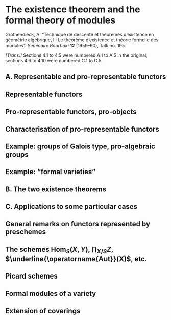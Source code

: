 # The existence theorem and the formal theory of modules {#FGA-3.II}

\providecommand{\scr}[1]{{\mathscr{#1}}}
\renewcommand{\cal}[1]{{\mathcal{#1}}}
\renewcommand{\frak}[1]{{\mathfrak{#1}}}
\renewcommand{\geq}{\geqslant}
\renewcommand{\leq}{\leqslant}

<!-- Shortcuts -->

\providecommand{\kres}{\mathfrak{K}}
\providecommand{\simto}{\xrightarrow{\raisebox{-0.7ex}[0ex][0ex]{$\sim$}}}
\providecommand{\simfrom}{\xleftarrow{\raisebox{-0.7ex}[0ex][0ex]{$\sim$}}}
\providecommand{\Set}{\mathtt{Set}}

\providecommand{\id}{\operatorname{id}}
\providecommand{\Hom}{\operatorname{Hom}}
\providecommand{\shHom}{\underline{\Hom}}
\providecommand{\Aut}{\operatorname{Aut}}
\providecommand{\shAut}{\underline{\Aut}}
\providecommand{\HH}{\operatorname{H}}
\providecommand{\RR}{\operatorname{R}}
\providecommand{\GL}{\operatorname{GL}}
\providecommand{\Ga}{\operatorname{G_a}}
\providecommand{\Gm}{\operatorname{G_m}}
\providecommand{\SL}{\operatorname{SL}}
\providecommand{\Sp}{\operatorname{Sp}}
\providecommand{\Spec}{\operatorname{Spec}}
\providecommand{\Pro}{\operatorname{Pro}}
\providecommand{\Ext}{\operatorname{Ext}}

<!-- Content -->

::: {.original-citation}
Grothendieck, A.
"Technique de descente et théorèmes d'existence en géométrie algébrique, II: Le théorème d'existence et théorie formelle des modules".
_Séminaire Bourbaki_ **12** (1959--60), Talk no. 195.
:::

_[Trans.]_
Sections 4.1 to 4.5 were numbered A.1 to A.5 in the original;
sections 4.6 to 4.10 were numbered C.1 to C.5.

## **A.** Representable and pro-representable functors {-}


## Representable functors {#FGA-3-II-section-A.1}

<!-- Let $\cal{C}$ be a category.
\oldpage{195-01}
For all $X\in\cal{C}$, let $h_X$ be the contravariant functor from $\cal{C}$ to the category $\Set$ of sets given by
\[
  \begin{aligned}
    h_X\colon \cal{C} &\to \Set
  \\Y&\mapsto \Hom(Y,X).
  \end{aligned}
\]
If we have a morphism $X\to X'$ in $\cal{C}$, then this evidently induces a morphism $h_X\to h_{X'}$ of functors;
$h_X$ is a covariant functor in $X$, i.e. we have defined a _canonical covariant functor_
\[
  h\colon \cal{C} \to \Hom(\cal{C}^o,\Set)
\]
from $\cal{C}$ to the category of covariant functors from the dual $\cal{C}^o$ of $\cal{C}$ to the category of sets.
We then recall:

\begin{itenv}{Proposition 1}
\label{A.1-proposition1}
  This functor $h$ is _faithfully flat_;
  in other words, for every pair $X,X'$ of objects of $\cal{C}$, the natural map
  \[
    \Hom(X,X') \to \Hom(h_X,h_{X'})
  \]
  is _bijective_.
\end{itenv}

In particular, if a functor $F\in\Hom(\cal{C}^o,\Set)$ is isomorphic to a functor of the form $h_X$, then _$X$ is determined up to unique isomorphism_.
We then say that the functor $F$ is _representable_.
The above proposition then implies that the canonical functor $h$ defines an _equivalence_ between the category $\cal{C}$ and the full subcategory of $\Hom(\cal{C}^o,\Set)$ consisting of representable functors.
This fact is the basis of _the idea of a "solution of a universal problem"_, with such a problem always consisting of examining if a given (contravariant, as here, or covariant, in the dual case) functor from $\cal{C}$ to $\Set$ is representable.
\oldpage{195-02}
Note further that, even by the definition of products in a category [@3-II-1], the functor $h\colon X\mapsto h_X$ commutes with products whenever they exist (and, more generally, with finite or infinite projective limits, and, in particular, with fibred products, taking "kernels" [@3-II-2], etc., whenever such things exist): we have an isomorphism of functors
\[
  h_{X\times X'} \simto h_X\times h_{X'}
\]
whenever $X\times X'$ exists, i.e. we have functorial (in $Y$) bijections
\[
  h_{X\times X'} \simto h_X(Y)\times h_{X'}(Y).
\]
In particular, the data of a morphism
\[
  X\times X' \to X''
\]
in $\cal{C}$ (i.e. of a "_composition law_" in $\cal{C}$ between $X$, $X'$, and $X''$) is equivalent to the data of a morphism $h_{X\times X'}=h_X\times h_{X'}\to h_{X''}$, i.e. to the data, for all $Y\in\cal{C}$, of a composition law of _sets_
\[
  h_X(Y)\times h_{X'}(Y) \to h_{X''}(Y)
\]
such that, for every morphism $Y\to Y'$ in $\cal{C}$, the system of set maps
\[
  h_{X^{(i)}}(Y) \to h_{X^{(i)}}(Y')
  \qquad\mbox{(for $i=0,1,2$)}
\]
is a morphism for the two composition laws, with respect to $Y$ and $Y'$.
In this way, we see that the idea of a "$\cal{C}-group$" structure, or a "$\cal{C}$-ring" structure, etc. on an object $X$ of $\cal{C}$ can be expressed in the most manageable way (in theory as much as in practice) by saying that, for every $Y\in\cal{C}$, we have a group law (resp. ring law, etc.) in the usual sense on the set $h_X(Y)$, with the maps $h_X(Y)\to h_X(Y')$ corresponding to morphisms $Y\to Y'$ that should be group homomorphisms (resp. ring homomorphisms, etc.).
This is the most intuitive and manageable way of defining, for example, the various classical groups $\Ga$, $\Gm$, $\GL(n)$, etc. on a prescheme $S$ over an arbitrary base, and of writing the classical relations between these groups, or of placing a "vector bundle" structure on the affine scheme $V(\scr{F})$ over $S$ defined by a quasi-coherent sheaf $\scr{F}$, and of defining and studying the many associated flag varieties (Grassmannians, projective bundles), etc.;
\emph{the general yoga is purely and simply identifying, using the canonical functor $h$, the objects of $\cal{C}$ with particular contravariant functors (namely, representable functors)}
\oldpage{195-03}
\emph{from $\cal{C}$ to the category of sets.}

The usual procedure of reversing the arrows that is necessary, for example, in the case of affine schemes in order to pass from the geometric language to the language of commutative algebra, leads us to dualise the above considerations, and, in particular, to also introduce \emph{covariant representable functors $\cal{C}\to\Set$}, i.e. those of the form $Y\mapsto\Hom(X,Y)=h'_X(Y)$. -->


## Pro-representable functors, pro-objects {#FGA-3-II-section-A.2}

<!-- Let $\cal{X}=(X_i)_{i\in I}$ be a projective system of objects of $\cal{C}$;
there is a corresponding covariant functor
\[
  h'_{\cal{X}} = \varinjlim_i h'_{X_i}
\]
which can be written more explicitly as
\[
  h'_{\cal{X}}(Y) = \varinjlim_i h'_{X_i}(Y) = \varinjlim_i\Hom(X_i,Y)
\]
which is a functor from $\cal{C}$ to $\Set$.
A functor from $\cal{C}$ to $\Set$ that is isomorphic to a functor of this type _with $I$ filtered_ is said to be _pro-representable_.
By \hyperref[A.1]{the previous section}, these are exactly the functors that are isomorphic to _filtered inductive limits of representable functors_.
Let $\cal{X}'=(X_j)_{j\in J}$ be another filtered projective system in $\cal{C}$ (indexed by another filtered pre-ordered set of indices $J$).
Then we can easily show that we have a canonical bijection
\[
  \Hom(h_{\cal{X}'},h_{\cal{X}}) = \varprojlim_j\varinjlim_i\Hom(X_i,X'_j)
\]
(generalising \hyperref[A.1-proposition1]{Proposition 1, (A.1)}).
This leads to introducing the \emph{category $\Pro(\cal{C})$ of pro-objects of $\cal{C}$}, whose objects are projective systems of objects of $\cal{C}$ (indexed by arbitrary filtered pre-ordered sets of indices), and whose morphisms between objects $\cal{X}=(X_i)_{i\in I}$ and $\cal{X}'=(X_j)_{j\in J}$ are given by
\[
  \Pro\Hom(\cal{X},\cal{X}') = \varprojlim_j\varinjlim_i\Hom(X_i,X'_j),
\]
with the composition of pro-homomorphisms being evident.
By the very construction itself, $\cal{X}\mapsto h'_{\cal{X}}$ can be considered as a contravariant functor in $\cal{X}$, establishing an \emph{equivalence between the dual category of the category $\Pro(\cal{C})$ of pro-objects of $\cal{C}$ and the category of pro-representable covariant functors from $\cal{C}$ to $\Set$}.
Of course, an object $X$ of $\cal{C}$ canonically defines a pro-object, denoted
\oldpage{195-04}
again by $X$, so that \emph{$\cal{C}$ is equivalent to a full subcategory of $\Pro(\cal{C})$}.
Then, if $\cal{X}=(X_i)_{i\in I}$ is an arbitrary pro-object of $\cal{C}$, then (with the above identification) we have that
\[
  \cal{X} = \varprojlim_i X_i
\]
with the projective limit being \emph{taken in $\Pro(\cal{C})$} (since $h_{\cal{X}}=\varinjlim_i h_{X_i}$).

We draw attention to the fact that, even if the projective limit of the $X_i$ \emph{exists in $\cal{C}$}, it will generally _not_ be isomorphic to the projective limit $\cal{X}$ in $\Pro(\cal{C})$, as is already evident in the case where $\cal{C}$ is the category of sets.
We note that, by the definition itself, $\varprojlim{}_{\cal{C}}X_i=L$ is defined by the condition that the functor
\[
  \varprojlim_i\Hom_{\cal{C}}(Y,X_i)=\Hom_{\Pro(\cal{C})}(Y,\cal{X})
\]
in $Y\in\cal{C}$ and with values in $\Set$ be representable via $\cal{L}$, i.e. that it be isomorphic to $\Hom_{\cal{C}}(Y,\cal{L})$;
then \emph{$\lim{}_{\cal{C}}X_i$ is already defined in terms of the \emph{pro-object} $\cal{X}$}, and, in a precise way, depends functorially on the pro-object $\cal{X}$ whenever it is defined;
there is therefore no problem with denoting it by $\lim{}_{\cal{C}}(\cal{X})$.
If projective limits in $\cal{C}$ always exist, then $\lim{}_{\cal{C}}(\cal{X})$ is a functor from $\Pro(\cal{C})$ to $\cal{C}$, and there is a canonical homomorphism of functors $\lim_\cal{C}(\cal{X})\to\cal{X}$.
Since every (covariant, say, for simplicity) functor
\[
  F\colon \cal{C} \to \cal{C}'
\]
can be extended in an obvious way to a functor
\[
  \Pro(F)\colon \Pro(\cal{C}) \to \Pro(\cal{C}'),
\]
it follows that, if projective limits always exist in $\cal{C}'$, then $F$ also canonically defines a composite functor
\[
  \overline{F} = \varprojlim{}_{\cal{C}'}\colon \Pro(\cal{C}) \to \cal{C}'
\]
sending $\cal{X}=(X_i)_{i\in I}$ to $\varprojlim{}_{\cal{C}'}F(X_i)$.

A pro-object $\cal{X}$ is said to be a _strict pro-object_ if it is isomorphic to a pro-object $(X_i)_{i\in I}$, where the transition morphisms $X_i\to X_j$ are _epimorphisms_;
a functor defined by such an object is said to be _strictly pro-representable_.
We can thus further demand that $I$ be a filtered _ordered_ set, and that every epimorphism
\oldpage{195-05}
$X_i\to X'$ be equivalent to an epimorphism $X_i\to X_j$ for some suitable $j\in I$ (uniquely determined by this condition).
Under these conditions, the projective system $(X_i)_{i\in I}$ is determined _up to unique isomorphism_ (in the usual sense of isomorphisms of projective systems).
It thus follows that \emph{the projective limit of a projective system $\cal{X}^{(\alpha)}$ of strict pro-objects always exists in $\Pro(\cal{C})$}, and that, with the above notation of $F$ and $\overline{F}$, we have that
\[
  \overline{F}\varprojlim_\alpha\cal{X}^{(\alpha)} = \varprojlim_\alpha{}_{\cal{C}'}F(X^{(\alpha)}).
\]
In particular, if every pro-object of $\cal{C}$ is strict (cf. the \hyperref[A.1]{previous section}), then the extended functor $\overline{F}$ commutes with projective limits. -->


## Characterisation of pro-representable functors {#FGA-3-II-section-A.3}

<!-- Let $\cal{C}$ and $\cal{C}'$ be categories in which all finite projective limits (i.e. limits over finite, not necessarily filtered, pre-ordered sets) exist, or, equivalently, in which finite products and finite fibred products exist (which implies, in particular, the exists of a "right-unit object" $e$ such that $\Hom(X,e)$ consists of only on element for all $X$).
Let $F$ be a covariant functor from $\cal{C}$ to $\cal{C}'$.
Then the following conditions are equivalent:
\begin{enumerate}[(i)]
  \item $F$ commutes with finite projective limits;
  \item $F$ commutes with finite products and with finite fibred products;
  \item $F$ commutes with finite products, and, for every exact diagram
    \[
      X\to X'\rightrightarrows X''
    \]
    in $\cal{C}$ (cf. [@3-II-3, A, Definition 2.1]), the image of the diagram under $F$
    \[
      F(X)\to F(X')\rightrightarrows F(X'')
    \]
    is exact.
\end{enumerate}
We then say that $F$ is _left exact_.

In what follows, we assume that finite projective limits always exist in $\cal{C}$.
It is then immediate from the definitions that a representable functor is left exact, and, by taking the limit, that _a pro-representable functor is left exact_.

To obtain a converse, let
\[
  F\colon \cal{C} \to \Set
\]
be a covariant functor, and let $X\in\cal{C}$ and $\xi\in F(X)$.
We say that $\xi$ (or the pair
\oldpage{195-06}
$(X,\xi)$) is _minimal_ if, for all $X'\in\cal{C}$ and all $\xi'\in F(X')$, and for every strict monomorphism (cf. [@3-II-3, A, §2]) $u\colon X'\to X$ such that $\xi=F(u)(\xi')$, $u$ is an isomorphism.
We also say that a pair $(X,\xi)$ _dominates_ $(X'',\xi'')$ (where $xi\in F(X)$ and $\xi''\in F(X'')$) if there exists a morphism $v\colon X\to X''$ such that $\xi''=F(v)(\xi)$;
_if $\xi$ is minimal, and if $F$ is left exact, then this morphism $v$ is unique_;
_if $\xi''$ is minimal, then $v$ is surjective_.
From this we easily deduce the following proposition:

\begin{itenv}{Proposition 3.1}
\label{A.3-proposition1}
  For $F$ to be strictly pro-representable, it is necessary and sufficient for it to satisfy the following two conditions:
  \begin{enumerate}[(i)]
    \item $F$ is left exact; and
    \item every pair $(X,\xi)$, with $\xi\in F(X)$, is dominated by some _minimal_ pair.
  \end{enumerate}
\end{itenv}

This second condition is trivial if every object of $\cal{C}$ is Artinian (by taking a sub-object $X'$ of $X$ that is minimal amongst those for which there exists some $\xi'\in F(X')$ such that $\xi$ is the image of $\xi'$).
Whence:

\begin{itenv}{Corollary}
  Let $\cal{C}$ be a category whose objects are all Artinian and in which all finite projective limits exist.
  Then the pro-representable functors from $\cal{C}$ to $\Set$ are exactly the left exact functors, and they are in fact strictly pro-representable.
\end{itenv}

This last fact also implies that \emph{every pro-object of $\cal{C}$ is then strict}. -->


## Example: groups of Galois type, pro-algebraic groups {#FGA-3-II-section-A.4}

<!-- If $\cal{C}$ is the category of ordinary finite groups, then $\Pro(\cal{C})$ is equivalent to the category of totally disconnected compact topological^[_[Trans.]_ Here the word "Hausdorff" is implicit.] groups.
It is groups of this type, and their generalisations, obtained by replacing ordinary finite groups with schemes of finite groups over a given base prescheme (for example, finite algebraic groups over a field $k$), that serve as fundamental groups, homotopy groups, and absolute and relative homology groups for preschemes.
In all these examples, the corollary to \hyperref[A.3-proposition1]{Proposition 3.1} applies, and it is indeed by the associated functor that the $\pi_1$ should be defined [@3-II-2].
It is the same if we start with the category of algebraic or quasi-algebraic groups over a field (or, more generally, over a Noetherian prescheme): we recover the "_pro-algebraic groups_" of Serre [@3-II-4]. -->


## Example: "formal varieties" {#FGA-3-II-section-A.5}

<!-- Let $\Lambda$ be a Noetherian ring, $\cal{C}$ the category of $\Lambda$-algebras that are Artinian modules of finite type over $\Lambda$ (or, more concisely,
\oldpage{195-07}
_Artinian $\Lambda$-algebras_).
The conditions of the corollary to \hyperref[A.3-proposition1]{Proposition 3.1} are then satisfied.
Here, the category $\Pro(\cal{C})$ is equivalent to the category of _topological algebras_ $O$ over $\Lambda$ that are isomorphic to topological projective limits
\[
  O = \varprojlim O_i
\]
of algebras $O_i\in\cal{C}$, i.e. those whose topology is _linear_, _separated_, and _complete_, and such that, for every open ideal $\frak{J}_i$ of $O$, the algebra $O/\frak{J}_i$ is an _Artinian_ algebra over $\Lambda$.
The functor $\cal{C}\to\Set$ associated to such an algebra is exactly
\[
  \begin{aligned}
    F(A)
    &= h'_{O}(A)
  \\&= \{\mbox{_continuous_ homomorphisms of topological $\Lambda$-algebras $O\to A$}\}
  \\&= \varinjlim_i \Hom_{\mbox{$\Lambda$-algebras}}(O_i,A).
  \end{aligned}
\]
Note also that the category $\cal{C}$ is essentially the product of analogous categories, corresponding to the local rings that are the completions of the $\Lambda_{\frak{m}}$ for the maximal ideals $\frak{m}$ of $\Lambda$;
we can thus, if so desired, restrict to the case where $A$ is such a complete local ring.
In any case, $O$ decomposes canonically as the topological product of its _local components_, which correspond to the "points" of the _formal scheme_ [@3-II-2] defined by $O$.
Such a point is defined by an object $\xi$ of some $F(K)$, where $K\in\cal{C}$ is a _field_ (for example, the residue field of the local component in question), and where two pairs $(\xi,K)$ and $(\xi',K')$ define the same point if and only if they are both dominated by the same $(\xi'',K'')$, or if they both dominate the same $(\xi''',K''')$.
(If the $\Lambda/\frak{m}$ are algebraically closed, then it suffices to take the set given by the sum of the $F(\Lambda/\frak{m})$).

It is important to give conditions that ensure that the local component $O_\xi$ of $O$ corresponding to some $\xi\in F(K)$ be a _Noetherian_ ring.
If $\Lambda$ is a complete local ring (Noetherian, we recall), then it is equivalent to say that $O_\xi$ is isomorphic to a _quotient ring of a formal series ring $\Lambda[[t_1,\ldots,t_n]]$_.
To give such a criteria, we introduce (for every ring $A$) the $A$-algebra $I_A$ of "dual numbers" of $A$, defined by
\[
  I_A = A[t]/t^2A[t].
\]
Let $\varepsilon\colon I_A\to A$ be the augmentation homomorphism, which defines (if $A\in\cal{C}$) a map
\[
  F(\varepsilon)\colon F(I_A) \to F(A).
\]
\oldpage{195-08}
Using the fact that $F$ is left exact, we intrinsically define the structure of an $A$-module on the subset
\[
  F(I_A,\xi) = F(\xi)^{-1}(\xi) \subset F(I_A)
\]
consisting of the $\xi'\in F(I_A)$ that are "reducible along $\xi$";
using the explicit form of $F$ in terms of $O$, we find that this $K$-module can be identified with $\Hom_\Lambda(\frak{m}_\xi/\frak{m}_\xi^2,A$, where $m_\xi$ is the kernel of the homomorphism $\xi\colon O\to A$, i.e. if $A$ is a field, then the maximal ideal of the local component $O_\xi$ of $O$.
From this, we immediately deduce the following proposition:

\begin{itenv}{Proposition 5.1}
\label{A.5-proposition1}
  Let $\xi\in F(K)$, where $K\in\cal{C}$ is a field.
  For the corresponding local component $O_\xi$ of $O$ to be a _Noetherian_ ring, it is necessary and sufficient for the set $F(I_K,\xi)$ of elements of $F(I_K)$ that are reducible along $\xi$ to be a vector space of _finite dimension_ over $K$.
  Under these conditions, we have a canonical isomorphism
  \[
    F(I_K,\xi) = \Hom(\frak{m}_\xi/\frak{m}_\xi^2+\frak{n}_\xi\scr{O}_\xi, K)
  \]
  (where $\frak{n}_\xi$ is the maximal ideal of $\Lambda$ given by the kernel of the homomorphism $\Lambda\to K$), and so, in particular, the dimension of the $K$-vector space $F(I_K,\xi)$ is equal to the dimension of the vector space $\frak{m}_\xi/\frak{m}_\xi^2$ over the field $O_\xi/\frak{m}_\xi=K(\xi)$.

  \emph{_[Comp.]_ The formula given above is only correct when $\Lambda$ is a field; in the general case, we must replace $\frak{m}_\xi/\frak{m}_\xi^2$ with the quotient of this space by the image of $\frak{n}_\xi/\frak{n}_\xi^2$, where $\frak{n}$ is the maximal ideal of $\Lambda$.}
\end{itenv}

Suppose that $O_\xi$ is Noetherian, and suppose, for notational simplicity, that $\Lambda$ is complete and local, and that $O=O_\xi$.
_[Comp.]_ The following definition is correct only when the residue extension $k'/k$ is _separable; for the general case, see SGA III, 1.1._
We say that _$O$ is simple over $\Lambda$_ if $O$ is a finite and étale algebra over the completion algebra of the localisation of $\Lambda[t_1,\ldots,t_n]$ at one of its maximal ideals that induces the maximal ideal of $\Lambda$;
if the residue extension of $O$ over $\Lambda$ is trivial (for example, if the residue field of $\Lambda$ is algebraically closed), then this is equivalent to saying that $O$ itself is isomorphic to such a formal series algebra.
Finally, if we no longer necessarily suppose that $O$ is Noetherian, then we again say that _$O$ is simple over $\Lambda$_ if $O$ is isomorphic to a topological projective limit of quotient $\Lambda$-algebras that are Noetherian and $\Lambda$-simple in the above sense.
We can immediately generalise to the case where $\Lambda$ and $O$ are no longer assumed to be local.
With this, we have the following proposition:

\begin{itenv}{Proposition 5.2}
\label{A.5-proposition2}
  For $O$ to be simple over $\Lambda$, it is necessary and sufficient for the associated functor $F$ to send epimorphisms to epimorphisms.
\end{itenv}

If this is the case, then this implies that, for every _surjective_ homomorphism $A\to A'$ in $\cal{C}$, the morphism $F(A)\to F(A')$ is also _surjective_.
Of course, it suffices to verify this condition in the case where $A$ is _local_, and (proceeding step-by-step) where the ideal of $A$ given by the kernel of $A\to A'$ is annihilated by the maximal ideal of $A$.
This leads, in practice, to verifying that a certain obstruction, linked to _infinitesimal_ invariants
\oldpage{195-09}
of the situation that give us a functor $F$, is null;
this is a problem of a _cohomological_ nature.

To finish, we say some words, in the above context, about _rings of definition_.
Let $F$ still be a functor from $\cal{C}$ to $\Set$, assumed to be pro-representable via a topological $\Lambda$-algebra $O$.
Then, for every $A\in\cal{C}$ and every $\xi\in F(A)$, there exists a _smallest_ subring $A'$ of $A$ such that $\xi$ is the image of an element $\xi'$ of $F(A')$ (which is then uniquely determined):
indeed, it suffices to think of $\xi$ as a homomorphism from $O$ to $A$, and to take $A'$ to be the image of $O$ under this $\xi$.
We then say that $A'$ is the _ring of definition of the object $\xi\in F(A)$_.
If $u\colon A\to B$ is an algebra homomorphism, and if $\eta=F(u)(\xi)$, then the ring of definition of $\eta$ is the image under $u$ of the ring of definition of $\xi$.
If we start with a functor $F$ from $\cal{C}$ to $\Set$, then the existence of rings of definition, along with their properties that we have just discussed, is more or less _equivalent_ to the condition that $F$ be pro-representable;
that is, they are usually far from being trivial. -->


## **B.** The two existence theorems {-}

<!-- Keeping the notation of \hyperref[A.5]{A.5}, and, given a covariant functor
\[
  F\colon \cal{C} \to \Set,
\]
we wish to find manageable criteria for $F$ to be pro-representable, i.e. expressible via a $\Lambda$-algebra $O$ as above.
By the corollary of \hyperref[A.3-proposition1]{Proposition 3.1}, to ensure this, it is necessary and sufficient for $F$ to be _left exact_.
In the current state of the technique of descent (cf. the questions asked in [@3-II-3, p. 9]), this criterion is not directly verifiable, in this form, in the most important cases, and we need criteria that seem less demanding.

\begin{itenv}{Theorem 1}
\label{B-theorem1}
  For the functor $F$ to be pro-representable, it is necessary and sufficient for it to satisfy the two followings conditions:
  \begin{enumerate}[(i)]
    \item $F$ commutes with finite products;
    \item for every algebra $A\in\cal{C}$ and every homomorphism $A\to A'$ in $\cal{C}$ such that the diagram
      \[
        A \to A' \rightrightarrows A'\otimes_A A'
      \]
      is exact (cf. [@3-II-3, A, Definition 1.2]), the diagram
      \[
        F(A) \to F(A') \rightrightarrows F(A'\otimes_A A')
      \]
\oldpage{195-10}
      is also exact.
  \end{enumerate}

  Furthermore, it suffices to verify condition (ii) in the case where $A$ is local, and when, further, we are in one of the two following cases:
  \begin{enumerate}[(a)]
    \item $A$ is a _free_ module over $A$;
    \item the quotient module $A'/A$ is an $A$-module _of length $1$_.
  \end{enumerate}
\end{itenv}

The proof of this theorem is rather delicate, and cannot be sketched here.
We content ourselves with pointing out that it relies essentially on a study of _equivalence relations_ (in the sense of categories) in _the spectrum of an Artinian algebra_ (the study of which poses even more problems, whose solutions seems essential for the further development of the theory).

In applications, the verification of condition (i) is always trivial.
The verification of condition (ii) splits into two cases: case (a), where $A'$ is a free $A$-module, can be dealt with using the _technique of descent by flat morphisms_ (cf. [@3-II-3, Theorems 1, 2, and 3]), which offers no difficulty;
to deal with case (b), we will use the following result:

\begin{itenv}{Theorem 2}
  \label{B-theorem2}
  Let $A$ be a local Artinian ring with maximal ideal $\frak{m}$, and let $A'$ be an $A$-algebra containing $A$, and such that $\frak{m}A'\subset A$, and $A\to A'\rightrightarrows A'\otimes_A A'$ is _exact_ (which is the case, in particular, if $A'/A$ is an $A$-module of length $1$).
  Let $\cal{F}$ be the fibred category (cf. [@3-II-3, A, Definition 1.1]) of quasi-coherent sheaves that are flat over varying preschemes.
  Then the morphism $\Spec(A')\to\Spec(A)$ is a \emph{strict $\cal{F}$-descent morphism} (cf. [@3-II-3, A, Definition 1.7]).
\end{itenv}

In other words, the data of a flat $A$-module $M$ is completely equivalent to the data of a flat $A'$-module $M'$ endowed with an $(A'\otimes_A A')$-isomorphism from $M'\otimes_A A'$ to $A'\otimes_A M'$ satisfying the usual transitivity condition for a descent data (loc. cit.).

We prove \hyperref[B-theorem2]{Theorem 2} by first proving that
\[
  \HH^i(A'/A,\Ga) = 0
  \qquad\mbox{(for $i\geq1$)}
\]
(cf. [@3-II-3, A.4.e]), with the hypothesis that $\frak{m}A'\subset A$ allowing us to easily reduce to the case where $A$ is a field (namely $A/\frak{m}$).
We can then apply the equivalences described in [@3-II-3, p. 16]. -->


## **C.** Applications to some particular cases {-}


## General remarks on functors represented by preschemes {#FGA-3-II-section-C.1}

<!-- Let $S$ be a locally Noetherian prescheme.
A prescheme $X$ over $S$ is said to be
\oldpage{195-11}
_locally of finite type_ over $S$ if, for all $x\in X$ that project to $y\in Y$, there exists an affine neighbourhood of $y$ of ring $A$, and an affine neighbourhood of $x$ (over the aforementioned affine neighbourhood of $y$) of ring $B$, such that $B$ is an $A$-algebra of finite type.
There are many important examples of preschemes locally of finite type over $S$, that are not of finite type over $S$, given by solutions of classical universal problems;
thus it is important to be able to consider the Picard scheme of a curve as a union of infinitely-many connected components (that we must avoid confusing with the connected component of the identity element, i.e. the "Picard variety").
It is thus sometimes useful to place ourselves in the category $\cal{C}$ of preschemes locally of finite type over $S$, in order to study the question of representability of a contravariant functor $F$.
_The main goal of these exposés is to develop a general technique that allows us to recognise when such a functor $F$ is representable, and to study the properties of the corresponding $S$-prescheme $X$ by means of the properties of $F$._
We note in passing that, in this study, we find non-pathological examples of preschemes over $S$ that are not separated over $S$, notably as "Picard preschemes" of excellent $S$-schemes;
we must thus refrain from banishing preschemes that are not schemes from algebraic geometry.

Let $X$ be a prescheme locally of finite type over $S$, and let
\[
  F\colon Y \mapsto \Hom_S(Y,X)
\]
be the associated contravariant functor.
We can consider the restriction $F_0$ of $F$ to the subcategory $\cal{C}_0$ of $\cal{C}$ consisting of preschemes $Y$ over $S$ that are Artinian and finite over $S$:
if $S=\Spec(\Lambda)$, then $\cal{C}_0$ is the category dual to the category of Artinian $\Gamma$-algebras considered in \hyperref[B]{B}.
If $Y=\Spec(A)$, where $A$ is a _local_ Artinian ring, then $Y$ consists of a single point $y$ living above a closed point $s$ of $S$, and an $S$-homomorphism from $Y$ to $X$ (i.e. an element of $F(Y)$) is defined by the data of a point $x\in X$ over $s$, along with an $\scr{O}_s$-homomorphism from $\scr{O}_x$ to $A$.
If there exists such a homomorphism, then $x$ is necessarily a closed point of $X$ (since its residue field is algebraic over the residue field of $s$).
This thus shows that \emph{the restriction $F_0$ of $F$ to "Artinian $Y$-algebras" is pro-representable, and is represented by the topological $Y$-algebra whose local components are the completions $\widehat{\scr{O}_x}$ of the local rings of $X$ at the points $x$ of $X$ that are closed and live above closed points of $Y$}.
This shows that only knowing $F_0$ gives precise information about the structure of $X$ (that is, the structure of the completions of its local rings at the aforementioned points).
We note that, even in the case where $S$
\oldpage{195-12}
is the spectrum of an algebraically closed field, it is only thanks to the systematic consideration of "varieties" $Y$ such that $\scr{O}_Y$ may admit nilpotent elements (and, in particular, working with the spectra of local Artinian rings) that we can arrive at the "good formulation" of classical universal problems, and understand the "infinitesimal" aspect.

If we start with a given functor $F$, and we want to know whether or not it is representable, then studying the functor $F_0$ (using \hyperref[B-theorem1]{Theorem 1} and \hyperref[B-theorem2]{Theorem 2}) will give quasi-complete hints;
either, as is often the case (by simply testing, for example, the nature of the sets $F(I_K,\xi)$ and their functorial behaviour, cf. \hyperref[A]{A}), $F_0$ is already not pro-representable (which explains the failure of attempts made up until now to define varieties of modules in a reasonably natural way for the classification of vector bundles of rank $>1$);
or we might be able to show that $F_0$ is indeed representable, but that that vector spaces $F(I_K,\xi)$ are not of finite dimension, in which case we must be content with the "formal" solution;
or it could be the case that $F_0$ is indeed representable by a product of complete Noetherian local rings, which gives very strong assumptions for $F$ itself to be representable, and, combined with the analogous properties (but of a more global nature) that we will later develop, will in all likelihood suffice to imply that it is indeed so.
Finally, we come across interesting geometric problems (see sections \hyperref[C.4]{4} and \hyperref[C.5]{5} below) where we have only the functor $F_0$ (not coming from any "global" functor $F$), and where we will consider ourselves content if we can associate to it a "formal scheme of modules".

To finish these generalities, we note how the theory of schemes explains some apparent anomalies, such as the Igusa surface $V$ whose "Picard variety" $P$ consists of a single point, and for which, however, $\HH^1(V,\scr{O}_V)\neq0$;
in this case, $P$ is a non-trivial "purely infinitesimal" group, i.e. defined by a local algebra $\scr{O}$ of finite rank over the base field $k$ and endowed with a diagonal map corresponding to the multiplicative structure of $P$;
if $\frak{m}$ is the maximal ideal of $\scr{O}$, then the dual of $\frak{m}/\frak{m}^2$ is canonically isomorphic to $\HH^1(V,\scr{O}_V)$ (cf. section \hyperref[C.3]{3} below).
It is only when the Picard group is an algebraic group in the classical sense (i.e. simple over the base field $k$) that the dimension of $\HH^1(V,\scr{O}_V)$ (which is always equal to that of $\frak{m}/\frak{m}^2$) is equal to that of the Picard group. -->


## The schemes $\Hom_S(X,Y)$, $\prod_{X/S}Z$, $\shAut(X)$, etc. {#FGA-3-II-section-C.2}

<!-- Let $X$ and $Y$ be preschemes over $S$;
for every prescheme $T$ over $S$,
\oldpage{195-13}
let $X_T=X\times_S T$ and $Y_T=Y\times_S T$, and consider the set
\[
  F(T)
  = \Hom_T(X_T,Y_T)
  = \Hom_S(X_T,Y)
  = \Hom_S(X\times_S T,Y)
\]
as a contravariant functor in $T$.
If it is representable, then we denote by $\shHom_S(X,Y)$ the prescheme over $S$ that represents it, and we then have a functorial isomorphism
\[
  \Hom_S(T,\shHom_S(X,Y)) \simto \Hom_S(T\times_S X,Y).
\]
There are variants of this universal problem, the solutions to which can be summarised as follows: a prescheme of _$S$-automorphisms of_ an $S$-prescheme $X$ (which will be a prescheme in _groups_), a prescheme of _$S$-homomorphisms_ from an $S$-prescheme in _groups_ to another (which will be a prescheme in commutative groups if the latter scheme in groups is commutative), etc.
We can also generalise the definition of $\shHom_S(X,Y)$ by considering a prescheme $Z$ over the prescheme $X$ over $S$, and the functor
\[
  F(T) = \Hom_{X_T}(X_T,Z_T)
\]
(the set of "sections" of $Z_T$ over $X_T$);
if this functor is representable, then the $S$-prescheme that represents it will be denoted by $\Pi_{X/S}Z$, and we will thus have, by definition, a functorial isomorphism
\[
  \Hom_S(T,\Pi_{X/S}Z) = \Hom_{X_T}(X_T,Z_T).
\]
Setting $Z=Y\times_S X$, we recover $\shHom_S(X,Y)$.
From these definitions follows a formula for the new preschemes thus introduced that is as trivial as it is useful, that we will not give here (given that it holds in every category where products and fibred products exist).
More serious is the question of _existence_ of schemes of the type $\shHom_S(X,Y)$.
We note first of all that, for fixed $X$, $\shHom_S(X,Y)$ (resp. $\Pi_{X/S}Z$) can only exist for all $Y$ over $S$ (resp. for all $Z$ over $X$) if $X$ is _flat_ over $S$.
Furthermore, we can convince ourselves that it is not reasonable to expect the existence of a solution, for general enough $Y$, except in the case where $X$ is further _proper_ over $S$.
It seems, however, that these conditions are sufficient for the existence of $\shHom_S(X,Y)$ and $\Pi_{X/S}Z$, with the condition that, if necessary, we make some sort of "quasi-projective" hypothesis on $Y/S$ (resp. $Z/X$);
this is what we can verify anyway in numerous cases (for example, when $Y$ is _affine_ over $S$, or, by direct elementary constructions, when $X$ is _finite_ over $S$).
Here is what \hyperref[B-theorem1]{Theorem 1} and \hyperref[B-theorem2]{Theorem 2} give:

\oldpage{195-14}
\begin{itenv}{Proposition 2.1}
\label{C.2-proposition1}
  Let $\Lambda$ be a Noetherian ring, and $X$ and $Y$ arbitrary preschemes over $\Lambda$.
  Consider the functor
  \[
    F(A) = \Hom_A(X_A,Y_A)
  \]
  on the category $\cal{C}_0$ of Artinian $\Lambda$-algebras.
  If $X$ is flat over $\Lambda$, then this functor is pro-representable.
\end{itenv}

Furthermore, we can show that, for all $A\in\cal{C}_0$ and all $\xi\in F(A)$, we have a canonical isomorphism
\[
  F(I_A,\xi) = \HH^1\Big(X_A,\shHom_{\scr{O}_{X_A}}\big(\xi^*(\Omega_{Y_A/A}^1),\scr{O}_{X_A}\big)\Big)
\]
where $\Omega_{Y_A/A}^1$ is the sheaf of K\"{a}hler $1$-differentials of $Y_A$ with respect to $A$.
Taking $A$ to be a field, we find, using \hyperref[A.5-proposition1]{Proposition 5.1} and the finiteness theorem from [@3-II-2], the following corollary:

\begin{itenv}{Corollary}
  Suppose that $X$ is flat and proper over $S$, and that $Y$ is of finite type over $S$.
  Then $F$ is pro-representable, and the local components of the corresponding topological $\Lambda$-algebra are _Noetherian_ rings.
\end{itenv}

\begin{rmenv}{Remarks}
  The problems considered in this section, and many others, having been generally studied, in the framework of classical algebraic geometry, via the "Chow coordinates" of cycles in projective space, allow us to consider these cycles as points of suitable projective varieties.
  This procedure, and, more generally, the use of Chow coordinates, seems irredeemably insufficient from the point of view of schemes, since it destroys the nilpotent elements in the parameterised varieties, and, in particular, do not lend themselves to a satisfying study of infinitesimal variations of cycles (without taking its non-intrinsic nature, linked to the projective space, into account).
  The language of Chow coordinates has sadly been the only one used by many algebraic geometers for the study of families of varieties or families of cycles, which seems to have been a serious obstacle to the understanding of these notions, despite its certain technical interest (probably temporary).
  If we wish to obtain the analogue of Chow varieties in the theory of schemes, we are led to the following universal problem:
  let $X$ be a prescheme over $S$, and, for every prescheme $T$ over $S$, consider the set $F(T)$ of closed sub-preschemes of $X_T=X\times_S T$ that are _flat_ over $T$; we want to represent this functor in $T$ via some prescheme over $S$.
  More generally, we can start with a quasi-coherent sheaf $\scr{G}$ on $X$, and take $F(T)$ to be the set of
\oldpage{195-15}
  quotient sheaves of $\scr{G}_T$ that are flat over $T$.
  It seems that there exists a solution to this problem, with a scheme $C$ that is locally of finite type over $S$, if $X$ is proper over $S$, if $S$ is locally Noetherian, and if $F$ is furthermore coherent.
  In any case, supposing only that $S$ is locally Noetherian, the restriction of $F$ to "Artinian $S$-algebras" is pro-representable, and, if, furthermore, $X$ is proper over $S$, and $F$ is coherent, then the local components of the corresponding topological ring $\scr{O}$ are Noetherian.
  Of course, even after having proven the existence of the "Chow scheme" of $X$ over $S$, it remains to find a decomposition of it into disjoint open subsets $C_i$ (corresponding to fixing continuous invariants, such as degree and dimension of the cycles that we vary) over $S$, as well as to make precise the relations between this scheme with the classical Chow varieties, and to make precise when a $C_i$ is _projective_ (or at least quasi-projective) over $S$.
\end{rmenv}

\begin{rmenv}{Remark}
  _[Comp.]_
  The problems described here are completely resolved in the projective case by "Hilbert schemes" (cf. FGA 3.IV).
  Examples by Nagata and Hironaka show, however, that the functors described are not necessarily representable if we do not make the projective hypothesis, even if we restrict to the classification of subvarieties of dimension $0$ of a complete non-singular variety of dimension $3$;
  this is linked to the fact that the symmetric square of such a variety does not necessarily exist.
\end{rmenv} -->


## Picard schemes {#FGA-3-II-section-C.3}

<!-- _[Comp.]_ For a more complete study, see FGA 3.V.

Let $f\colon X\to S$ be an $S$-prescheme, and consider the multiplicative sheaf $\scr{O}_X^*$ of units of the structure sheaf of $X$, along with the group
\[
  P(X/S) = \HH^0(S,\RR^1f_*(\scr{O}_X^*)),
\]
called the _relative Picard group_ of $X/S$.
An element of this group is thus defined by giving an open cover $(U_i)$ of $S$, along with an invertible sheaf $\scr{L}_i$ on each $f^{-1}(U_i)$, such that $\scr{L}_i|f^{-1}(U_i\cap U_j)$ is isomorphic to $\scr{L}_j|f^{-1}(U_i\cap U_j)$ for all $i,j$, or, at least locally over $U_i\cap U_j$ (i.e. these two sheaves are "equivalent" in the sense of [@3-II-3, B.4]).
If $X/S$ admits a section, then $P(X/S)$ is exactly the set of classes of invertible sheaves on $X/S$ up to "equivalence" (loc. cit.).
We now set, for all $T$ over $S$,
\[
  F(T) = P(X_T/T)
\]
which gives a covariant functor in $T$, that we call the _Picard functor_ of $X/S$;
if this functor is representable, then the prescheme over $S$ that represents it is called the _Picard prescheme_ of $X/S$, and denoted by $\scr{P}(X/S)$.
In this case, we then have an isomorphism of functors:
\[
  \Hom_S(T,\scr{P}(X/S)) \simto P(X_T/T).
\]
Taking the Picard prescheme is compatible with extension of the base, and, in particular, the Picard preschemes of the fibres of $X$ over $S$ (which are preschemes over the residue fields $K(s)$ of the $s\in S$) are the fibres
\oldpage{195-16}
of $\scr{P}(X/S)$.
Of course, since $P(X_T/T)=F(T)$ is a commutative group, the Picard preschemes are preschemes in groups.
Note as well that the _generalised Jacobians_ of Rosenlicht are exactly the connected components of the identity in the Picard schemes of complete curves (possibly with singularities), which should make most of their properties clear (once their existence has been proven).

\begin{rmenv}{Remark}
  The definition adopted here is only reasonable when every point of $Y$ admits an open neighbourhood $U$ over which $X$ admits a section.
  In the general case, it is necessary to slightly modify the definition of the Picard functor in order to still obtain an existence theorem.

  Here, the plausible existence conditions for a Picard prescheme are the following: $X$ is _proper_ and _flat_ over $S$; $f_*(\scr{O}_X)=\scr{O}_S$; and $X$ locally admits a section over $S$.
  This condition naturally arises in the application of the technique of descent, \emph{in eliminating the automorphisms of an invertible sheaf $\scr{L}$ on $X$ by endowing them with a marked section over the section $s$} ([@3-II-3, B.4]).
  Notably, we find the following:
\end{rmenv}

\begin{itenv}{Proposition 3.1}
\label{C.3-proposition1}
  Suppose that $X$ is flat over $S=\Spec(\Lambda)$, where $\Lambda$ is Noetherian, and suppose that, for all $T$ of finite type over $S$, we have ${f_T}_*(\scr{O}_{X_T})=\scr{O}_T$ (if $f$ is proper and separable and has separable fibres, or if $S$ is the spectrum of a field, then it follows from K\"{u}nneth that the latter condition is equivalent to $f_*(\scr{O}_X)=\scr{O}_S$).
  Then the Picard functor of $X/S$ on the category of Artinian $\Lambda$-algebras is pro-representable.

  Furthermore, we then have
  \[
    F(I_A,\xi) = \HH^1(X_A,\scr{O}_{X_A}),
  \]
  and, in particular:
\end{itenv}

\begin{itenv}{Corollary}
  If $X$ is proper over $S$, then the local components of the topological $\Lambda$-algebra corresponding to the Picard functor are Noetherian.
\end{itenv}

\begin{rmenv}{Remarks}
  We can generalise the definitions and results from this section to the classification of principal bundles on $X$, with structure group $G$ being a scheme in groups over $S$ that is _affine_ and _flat over $S$_, and also _commutative_.
  In the case where $G$ would not be commutative, and thus where the adjoint bundle in groups of a principal bundle (whose sections of the automorphisms of the principal bundle) would no longer be trivial, \hyperref[C.3-proposition1]{Proposition 3.1} no longer holds true as it is stated.
  We can, however, modify the universal problem in such a way that we again obtain a solution (at least, for now, in formal geometry).
  _The golden rule to remember, in the context of the current_
\oldpage{195-17}
  _section and in the following, and every time we are looking for "schemes of modules" for classes of objects that are only defined up to isomorphism, is always the following:_
  _eliminate the possible automorphisms of the objects that we want to classify, by introducing, if necessary, auxiliary structures_ (points or elements of marked sections, fixing differential forms, etc.) that we take to be insignificant enough that we do not substantially modify the initial problem.
\end{rmenv}

\begin{rmenv}{Remarks}
  _[Comp.]_
  I have recently shown that the formal scheme of modules for an abelian variety over a field is indeed simple over the Witt ring, or, in other words, that every abelian scheme $X$ over a local Artinian ring that is the quotient of another such scheme $Y$ comes, by reduction, from an abelian scheme over $Y$.
  The proof simply uses the variance properties of the obstruction class of the covering, introduced in FGA II, p. 12.
  Recall also that the schemes of modules for curves of genus $g$ or for polarised abelian schemes have been constructed by Mumford (cf. _Séminaire Mumford--Tate_, Harvard University (1961--62)).
\end{rmenv} -->


## Formal modules of a variety {#FGA-3-II-section-C.4}

<!-- Let $\Lambda$ be a _local_ Noetherian ring of residue field $k$ (more often than not, $\Lambda$ will be equal to $k$, or to a Cohen $p$-ring), and let $X_0$ be a prescheme over $k$.
For every local Artinian $\Lambda$-algebra $A$, consider the set $F(A)$ of isomorphism classes of $A$-preschemes $X$ that are _flat_ over $A$, endowed with an isomorphism
\[
\label{*}
  X\otimes_A\kres(A) \simfrom X_0\otimes_k\kres(A)
\tag{$*$}
\]
where $\kres(A)$ is the residue field of $A$;
of course, the isomorphisms between such flat $A$-preschemes should respect the above isomorphism given in the structure.
If $A$ is a (not necessary local) Artinian $\Lambda$-algebra, with local components $A_i$, then we take $F(A)$ to be the product of the $F(A_i)$.
Then $F$ becomes a multiplicative functor in $A$, and we call it the _functor of modules_ for $X_0$ (and $\Lambda$).
If this functor is representable, then it has a corresponding local topological $\Lambda$-algebra $O$, of residue field $k$, and the formal spectrum of $O$ is called the _formal scheme of modules_ for $X_0$ (and $\Lambda$) (cf. [@3-II-2] for some details on this).

Here, if we wish to apply the technique of descent, the "finite" automorphisms of $X_0$ are inoffensive, since they have no influence on the existence of automorphisms (in the precise sense above) of $A$-preschemes $X$;
the necessary and sufficient condition, if $A$ is not simply a field, for $X$ to not have any non-trivial $A$-automorphisms is that
\[
  \HH^0(X_0,\frak{G}_{X_0/k}) = 0
\]
where $\frak{G}_{X_0/k}$ denotes the sheaf of $k$-derivations (i.e. the tangent sheaf) of $X_0$.
We can easily show (at least, if $X_0$ is simple over $k$) that
\[
  F(I_A,\xi) = \HH^1(X_A,\frak{G}_{X_A/A}).
\]
We thus conclude, as per usual:

\oldpage{195-18}
\begin{itenv}{Proposition 4.1}
\label{C.4-proposition1}
  Suppose that $\HH^0(X_0,\frak{G}_{X_0/k})=0$.
  Then the formal scheme of modules for $X_0$ exists.
  If, furthermore, $X_0$ is proper over $k$, then the formal scheme of modules is Noetherian.
\end{itenv}

\begin{rmenv}{Remarks}
  \begin{enumerate}
    \item If $X_0$ is not assumed to be simple over $k$, then $F(I_A,\xi)$ can be identified with a sub-$A$-module of
      \[
        \Ext_{\scr{O}_{P_A}}^1(P_A;\scr{I}_{X_A},\scr{O}_{X_A})
      \]
      where we set $P_A=X_A\times_A X_A$, where $\scr{O}_{X_A}$ is considered as a coherent sheaf on $P_A$ via the diagonal morphism $X_A\to P_A$, and where $\scr{I}_{X_A}$ denotes the coherent sheaf of ideals on $P_A$ defined by the diagonal morphism.
      More precisely, an easy globalisation of Hochschild theory shows that the $\Ext^1$ above can be identified with the set of classes, up to isomorphism, of sheaves of $I_A$-algebras $\scr{O}$ that are flat over $X_A$, and endowed with an augmentation isomorphism $\scr{O}\otimes_{I_A}A\to\scr{O}_{X_A}$ (recall that we set $I_A=At/(t^2)$).
      The submodule $F(I_A,\xi)$ is that which corresponds to the sheaves of _commutative_ algebras.
      The simplicity hypotheses are thus not essential in the theory of modules, as [@3-II-2] implies.
    \item Recall (loc. cit.) that, in particular, every _simple_ and _proper algebraic curve_ $X_0$ over $k$ admits a formal scheme of modules that is simple over $\Lambda$, and of relative dimension equal to $3g-3$ if the genus $g$ is $\geq2$, and to $g$ if $g=0,1$.
      These two latter cases no longer figure directly in \hyperref[C.4-proposition1]{Proposition 4.1}.
      We can, however, recover them in the case of elliptic curves ($g=1$) thanks to the remarks that will follow.
  \end{enumerate}
\end{rmenv}

We an, of course, vary _ad libitum_ \hyperref[C.4-proposition1]{Proposition 4.1} by considering systems of schemes over $k$ endowed with various structures.
Suppose, for example, that $X_0$ is an _abelian scheme_ over $k$, with a marked origin (i.e. $X_0$ is considered as a scheme in _groups_ over $k$), and let $F(A)$ be the set of isomorphism classes of _abelian_ schemes over $A$ (i.e. of schemes in groups that are proper and simple over $A$) endowed with an isomorphism \hyperref[*]{($*$)} of abelian schemes.
We can show that imposing a multiplicative structure (or even only a "unit section") eliminates the infinitesimal automorphisms, and that there thus exists a formal scheme of modules that corresponds to a complete local Noetherian ring $O$.
We can also show that, if $X$ is a proper and simple scheme with "absolutely connected" fibres over a locally Noetherian prescheme $S$, then every multiplicative structure on $X$ that admits a unit section is necessarily associative and commutative (provided that it is associative and commutative on _one_ fibre, and provided that $S$ is connected), and is furthermore uniquely determined by the knowledge
\oldpage{195-19}
of the unit section.
Further, supposing that $S$ is the spectrum of a local Artinian ring $A$ of residue field $k$, that $X$ is proper over $A$ and endowed with a section $s$, and finally that $X\otimes_A k$ is endowed with the structure of an abelian scheme over $k$, admitting the point of $X\otimes_A k$ corresponding to $s$ as the zero element, an easy calculation of obstructions, combined with an argument due to Serre, allows us to prove that there exists on $X$ a multiplicative structure admitting the section $s$ as the unit section.
(From here, using the "existence theorem" of [@3-II-2] to pass to the case where $A$ is complete local Noetherian, and then the technique of descent from [@3-II-3] for the general case, we can prove the analogous claim for all locally Noetherian connected $S$).
This proves that the functor $F(A)$ considered here is isomorphic to the analogous functor defined at the start of this section by abstracting the multiplicative structure on $X_0$.
It then follows that, in particular, if $\frak{m}$ is the maximal ideal of $O$, then $\frak{m}/\frak{m}^2$ is canonically isomorphic to the dual of $\HH^1(X_0,\frak{G}_{X_0/k})$, and is thus of dimension $n^2$, where $n=\dim X_0$.
It would be very interesting to determine if $O$ is indeed _simple_ over $\Lambda$, i.e. isomorphic to an algebra of formal series in $n^2$ variables over $\Lambda$.
Now \hyperref[A.5-proposition2]{Proposition 5.2 in Part A} allows us to give an equivalent formulation of this problem as an _existence problem of abelian schemes that are reducible along a given abelian scheme_.
In any case, we see, by a transcendental way, that the answer is affirmative if $k$ is of characteristic $0$.
In characteristic $p\neq0$, it evidently suffices to restrict to the case where $\Lambda$ is the ring of Witt vectors constructed over an algebraically closed field $k$.
This could be the moment for the "_Greenberg functor_" to prove its worth \ldots -->


## Extension of coverings {#FGA-3-II-section-C.5}

<!-- Let $\frak{X}$ be a _formal_ Noetherian prescheme [@3-II-2], $U$ an open subset of $\frak{X}$ defined locally by the "non-vanishing" of a section of $\scr{O}_\frak{X}$ that is not a zero divisor (and thus large enough that every section of $\scr{O}_\frak{X}$ over an open subset $V$ that is zero on $U\cap V$ is zero).
\emph{_[Comp.]_ It is also necessary to assume that the section defining $U$ is not a zero divisor not only on $\frak{X}$, but also on every $X_n$.}
Let $\frak{J}$ be an "ideal of definition" for $\frak{X}$, and let $X_n=(\frak{X},\scr{O}_\frak{X}/\frak{J}^{n+1})$, which is thus a ordinary Noetherian prescheme.
Then, if $\frak{X}'$ and $\frak{X}''$ are _flat coverings_ of $\frak{X}$ (i.e. preschemes over $\frak{X}$ defined by sheaves of algebras that are coherent and locally free as sheaves of modules) that are _unramified over $U$_, the evident map
\[
  \Hom_\frak{X}(\frak{X}',\frak{X}'') \to \Hom_{X_0}(X'_0,X''_0)
\]
is _injective_;
in particular, \emph{an automorphism of $\frak{X}'$ that induces the identity on $X'_0$ is the identity}.
This allows us to apply the technique of descent to the situation.
We start, in particular, with a flat covering $X'_0$ of $X_0$, unramified
\oldpage{195-20}
over $U_0$, and let $G(\frak{X})$ be the set of classes, up to isomorphism (inducing the identity on $X'_0$), of flat coverings $\frak{X}'$ of $\frak{X}$ that induce $X'_0$ on $X_0$ (and that are thus necessarily unramified over $U$).
We similarly define $G(V)$ for every open subset $V$ of $\frak{X}$, and, more generally, $G(\frak{Y})$ for every formal prescheme $\frak{Y}$ over $\frak{X}$.
With this, the results of [@3-II-2] and [@3-II-3] imply, first of all, the following results:
\begin{enumerate}[(a)]
  \item If $V$ varies amongst open subset of $\frak{X}$, then the $G(V)$ form a _sheaf_ on $\frak{X}$, say $\scr{G}_\frak{X}=\scr{G}$.
    The restriction of this sheaf to $U$ is the _constant_ sheaf whose fibres consist of a single element.

    More generally, describing the fibres of $\scr{G}_\frak{X}$ is a question of complete local rings, in a precise way:
  \item For all $x\in\frak{X}$, we have
    \[
      \scr{G}_x = G(\Spec(\scr{O}_{\frak{X},x})) \subset G(\Spec(\widehat{\scr{O}}_{\frak{X},x}))
    \]
    (i.e. isomorphism classes of finite free algebras $B$ over $\widehat{\scr{O}}_{\frak{X},x}$ endowed with an isomorphism from $B\otimes_{\widehat{\scr{O}}_{\frak{X},x}}\scr{O}_{X_0,x}$ to $(\widehat{\scr{O}}'_0)_x$, where $\scr{O}'_0$ is the sheaf of algebras on $X_0$ that defines $X'_0$).
  \item We have a canonical isomorphism $\scr{G}_\frak{X}=\varprojlim\scr{G}_{\frak{X}_n}$; in other words, for every open subset $V$ of $\frak{X}$, we have $G(V)=\varprojlim G(V_n)$.
  \item Suppose that $\frak{X}$ comes from an ordinary _proper_ scheme $X$ over a complete local Noetherian ring $\Lambda$ that has ideal of definition $\frak{m}$ by taking the $\scr{J}$-adic completion of $\scr{O}_X$, where $\scr{J}=\frak{m}\cdot\scr{O}_X$.
    Then $G(\frak{X})$ is canonically isomorphic to the set of classes of flat coverings of the _ordinary_ scheme $X$ that are "reducible along $X'_0$".
\end{enumerate}

Figuratively speaking, we can say that (a) and (b) establish the fundamental relations between the local and global aspects of the problem; (c) gives the relations between the "finite" and "infinitesimal" aspects; and finally (d) remembers (under precise conditions) the identity between the "formal" and "algebraic" aspects.

Now suppose that $\frak{X}$ is defined by a local complete Noetherian ring $\Lambda$, with $\scr{J}=\frak{m}\cdot\scr{O}_X$ (and so $X_0$ is a prescheme over $\Lambda/\frak{m}$).
For every algebra $A$ that is finite over $\Lambda$, we set
\[
  F(A) = G(\frak{X}\times_\Lambda A).
\]
This is a covariant functor in $A$, with values in the category of sets, and, by (c), this functor is completely determined by how it acts on Artinian algebras $A$;
it is equivalent to say either that this functor is pro-representable, i.e. of the form
\[
  F(A) = \Hom_{\mbox{top. $\Lambda$-algebras}}(\scr{O},A)
\]
\oldpage{195-21}
where $\scr{O}$ is a topological $\Lambda$ algebra of the type described in \hyperref[A.5]{A.5}, or that this is true when we restrict to only Artinian algebras $A$.
The combination of \hyperref[B-theorem1]{Theorem 1} and \hyperref[B-theorem2]{Theorem 2} then effectively implies:

\begin{itenv}{Proposition 5.1}
\label{C.5-proposition1}
  The above functor is pro-representable.
\end{itenv}

Of course, by (a), if $U=\frak{X}$, then $G(\frak{Y})$ consists of a single element for all $\frak{Y}$ over $\frak{X}$, and the functor $F$ is then not very interesting (we will have $\scr{O}=\Lambda$).
It seems that, in practically every other case, the topological local ring $\scr{O}$ _is not Noetherian_.
Its existence, however, shows, in a striking manner, the _"continuous" nature_ of the set $G(\frak{X})$ of solutions (corresponding intuitively to the fact that there is a "continuous" choice in the way in which the ramification spreads when we take an extension of $X'_0$).
We will compare this result with the point of view of J.-P. Serre [@3-II-4] via local class field theory, drawing attention as well to the _continuous_ character of the topological Galois group of the maximal abelian extension of a "geometric" local field, with the dual group (in the sense of Pontrjagin) appearing as an inductive limit of algebraic (or at least quasi-algebraic) groups;
here as well, the classification of extensions is given by infinite-dimensional "varieties".
We can also take, in the above, $\frak{X}$ to be the formal spectrum of a complete local ring (of which $\Lambda$ will be, for example, a Cohen subring), and we might hope that the results of this section can be used in the study of extensions of a local complete ring of dimension $>1$.
Just as much in the local case as in the global case, they might allow us to formulate precise relations between the phenomena of higher ramification and phenomena in characteristic $0$ (approachable via a transcendental way).
In any case, it is the preliminary analysis of \hyperref[C.5-proposition1]{Proposition 5.1} that allows us to extend the methods described in [@3-II-2] for the study of the fundamental group to the "tamely ramified" case, and to resolve, by a transcendental way, the "problem of three points".

To finish, we note that the situation simplifies if $X_0$ is of dimension $1$;
then, by (a) and (b), $G(\frak{X})$ can be identified with $\prod_i G(\Spec(\scr{O}_{\frak{X},x_i}))$, where the $x_i$ are the points of $X_0\setminus U$:
_we can take arbitrary "local" extensions at the ramification points_.
Further, if $X_0$ is normal, then we note that the formal scheme of modules guaranteed by \hyperref[C.5-proposition1]{Proposition 5.1} is _simple_ over $\Spec(\Lambda)$. -->
